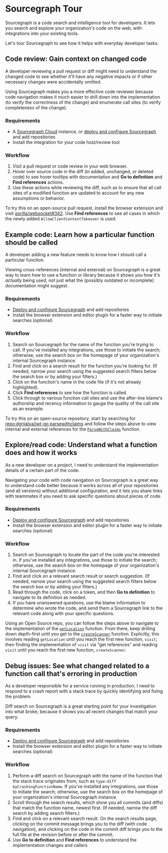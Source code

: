 # Sourcegraph Tour

Sourcegraph is a code search and intelligence tool for developers. It lets you search and explore your organization's code on the web, with integrations into your existing tools.

Let's tour Sourcegraph to see how it helps with everyday developer tasks.

## Code review: Gain context on changed code

A developer reviewing a pull request or diff might need to understand the changed code to see whether it'll have any negative impacts or if other necessary changes were accidentally omitted.

Using Sourcegraph makes you a more effective code reviewer because code navigation makes it much easier to drill down into the implementation (to verify the correctness of the change) and enumerate call sites (to verify completeness of the change).

### Requirements

- A [Sourcegraph Cloud](/cloud/) instance, or [deploy and configure Sourcegraph](/admin/deploy/) and add repositories
- Install the integration for your code host/review tool

### Workflow

1. Visit a pull request or code review in your web browser.
2. Hover over source code in the diff (in added, unchanged, or deleted code) to see hover tooltips with documentation and **Go to definition** and **Find references** actions.
3. Use these actions while reviewing the diff, such as to ensure that all call sites of a modified function are updated to account for any new assumptions or behavior.

To try this on an open-source pull request, install the browser extension and visit [gorilla/websocket#342](https://github.com/gorilla/websocket/pull/342/files). Use **Find references** to see all cases in which the newly added `AllowClientContextTakeover` is used.

## Example code: Learn how a particular function should be called

A developer adding a new feature needs to know how I should call a particular function.

Viewing cross-references (internal and external) on Sourcegraph is a great way to learn how to use a function or library because it shows you how it's _actually_ being used, not just what the (possibly outdated or incomplete) documentation might suggest.

### Requirements

- [Deploy and configure Sourcegraph](/admin/deploy/) and add repositories
- Install the browser extension and editor plugin for a faster way to initiate searches (optional)

### Workflow

1. Search on Sourcegraph for the name of the function you're trying to call. If you've installed any integrations, use those to initiate the search; otherwise, use the search box on the homepage of your organization's internal Sourcegraph instance.
2. Find and click on a search result for the function you're looking for. (If needed, narrow your search using the suggested search filters below the search box or by adding your filters.)
3. Click on the function's name in the code file (if it's not already highlighted).
4. Click **Find references** to see how the function is called.
5. Click through to various function call sites and use the after-line blame's authorship and recency information to gauge the quality of the call site as an example.

To try this on an open-source repository, start by searching for [repo:dgrijalva/jwt-go parsewithclaims](https://sourcegraph.com/search?q=repo:dgrijalva/jwt-go+parsewithclaims) and follow the steps above to view internal and external references for the [`ParseWithClaims`](https://sourcegraph.com/github.com/dgrijalva/jwt-go/-/blob/token.go#L92:6$references) function.

## Explore/read code: Understand what a function does and how it works

As a new developer on a project, I need to understand the implementation details of a certain part of the code.

Navigating your code with code navigation on Sourcegraph is a great way to understand code better because it works across all of your repositories (and all versions) without additional configuration, and it lets you share links with teammates if you need to ask specific questions about pieces of code.

### Requirements

- [Deploy and configure Sourcegraph](/admin/deploy/) and add repositories
- Install the browser extension and editor plugin for a faster way to initiate searches (optional)

### Workflow

1. Search on Sourcegraph to locate the part of the code you're interested in. If you've installed any integrations, use those to initiate the search; otherwise, use the search box on the homepage of your organization's internal Sourcegraph instance.
2. Find and click on a relevant search result or search suggestion. (If needed, narrow your search using the suggested search filters below the search box or by adding your filters.)
3. Read through the code, click on a token, and then **Go to definition** to navigate to its definition as needed.
4. If you have unanswered questions, use the blame information to determine who wrote the code, and send them a Sourcegraph link to the relevant code along with your specific questions.

Using an Open Source repo, you can follow the steps above to navigate to the implementation of the [`getLocation`](https://sourcegraph.com/github.com/Microsoft/node-jsonc-parser@e31983089c88114c7cc17f8c729feb493295c69d/-/blob/src/impl/parser.ts#L26:17) function. From there, keep drilling down depth-first until you get to the [`createScanner`](https://sourcegraph.com/github.com/Microsoft/node-jsonc-parser@e31983089c88114c7cc17f8c729feb493295c69d/-/blob/src/impl/scanner.ts#L13:17) function. Explicitly, this involves reading `getLocation` until you reach the first new function, `visit`; then finding the implementation of `visit` via "get references" and reading `visit` until you reach the first new function, `createScanner`.

## Debug issues: See what changed related to a function call that's erroring in production

As a developer responsible for a service running in production, I need to respond to a crash report with a stack trace by quickly identifying and fixing the problem.

Diff search on Sourcegraph is a great starting point for your investigation into what broke, because it shows you all recent changes that match your query.

### Requirements

- [Deploy and configure Sourcegraph](/admin/deploy/) and add repositories
- Install the browser extension and editor plugin for a faster way to initiate searches (optional)

### Workflow

1. Perform a diff search on Sourcegraph with the name of the function that the stack trace originates from, such as `type:diff myCrashingFunctionName`. If you've installed any integrations, use those to initiate the search; otherwise, use the search box on the homepage of your organization's internal Sourcegraph instance.
2. Scroll through the search results, which show you all commits (and diffs) that match the function name, newest first. (If needed, narrow the diff search by adding search filters.)
3. Find and click on a relevant search result. On the search results page, clicking on the commit message brings you to the diff (with code navigation), and clicking on the code in the commit diff brings you to the full file at the revision before or after the commit.
4.  Use **Go to definition** and **Find references** to understand the implementation changes and callers
